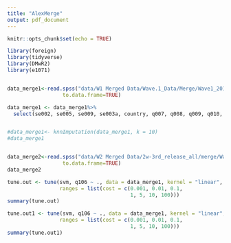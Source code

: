 ```yaml
---
title: "AlexMerge"
output: pdf_document
---
```


```r
knitr::opts_chunk$set(echo = TRUE)
```

```r
library(foreign)
library(tidyverse)
library(DMwR2)
library(e1071)


data_merge1<-read.spss("data/W1 Merged Data/Wave.1_Data/Merge/Wave1_20170906.sav", 
                  to.data.frame=TRUE)

data_merge1 <- data_merge1%>%
  select(se002, se005, se009, se003a, country, q007, q008, q009, q010, q006, q098, q128, q005, q027, q028, q105, q106, q121, q123, q127)


#data_merge1<- knnImputation(data_merge1, k = 10)
#data_merge1


data_merge2<-read.spss("data/W2 Merged Data/2w-3rd_release_all/merge/Wave2_20170724.sav", 
                  to.data.frame=TRUE)
data_merge2

tune.out <- tune(svm, q106 ~ ., data = data_merge1, kernel = "linear",
                 ranges = list(cost = c(0.001, 0.01, 0.1,
                                        1, 5, 10, 100)))
summary(tune.out)


```
```r
tune.out1 <- tune(svm, q106 ~ ., data = data_merge1, kernel = "linear",
                 ranges = list(cost = c(0.001, 0.01, 0.1,
                                        1, 5, 10, 100)))
summary(tune.out1)

```


